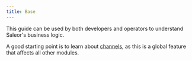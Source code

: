 ```yaml
---
title: Base
---
```


This guide can be used by both developers and operators to understand Saleor's business logic.

A good starting point is to learn about [channels](developer/channels/overview.mdx), as this is a global feature that affects all other modules.

